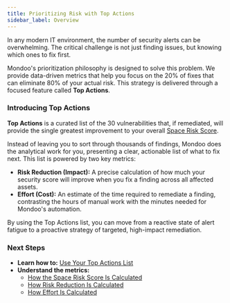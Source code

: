 ```yaml
---
title: Prioritizing Risk with Top Actions
sidebar_label: Overview
---
```


In any modern IT environment, the number of security alerts can be overwhelming. The critical challenge is not just finding issues, but knowing which ones to fix first.

Mondoo's prioritization philosophy is designed to solve this problem. We provide data-driven metrics that help you focus on the 20% of fixes that can eliminate 80% of your actual risk. This strategy is delivered through a focused feature called **Top Actions**.

### Introducing Top Actions

**Top Actions** is a curated list of the 30 vulnerabilities that, if remediated, will provide the single greatest improvement to your overall [Space Risk Score](./understanding-space-risk-score.mdx).

Instead of leaving you to sort through thousands of findings, Mondoo does the analytical work for you, presenting a clear, actionable list of what to fix next. This list is powered by two key metrics:

* **Risk Reduction (Impact):** A precise calculation of how much your security score will improve when you fix a finding across all affected assets.
* **Effort (Cost):** An estimate of the time required to remediate a finding, contrasting the hours of manual work with the minutes needed for Mondoo's automation.

By using the Top Actions list, you can move from a reactive state of alert fatigue to a proactive strategy of targeted, high-impact remediation.

### Next Steps

* **Learn how to:** [Use Your Top Actions List](./using-top-actions.mdx)
* **Understand the metrics:**
    * [How the Space Risk Score Is Calculated](./understanding-space-risk-score.mdx)
    * [How Risk Reduction Is Calculated](./how-risk-reduction-is-calculated.mdx)
    * [How Effort Is Calculated](./how-effort-is-calculated.mdx)